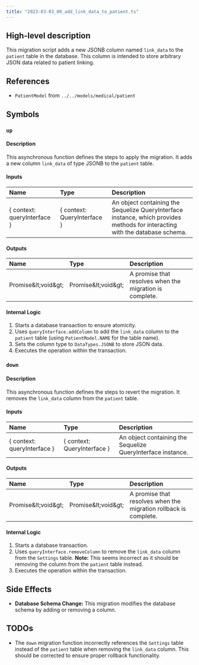 ```yaml
---
title: "2023-03-03_00_add_link_data_to_patient.ts"
---
```


## High-level description
This migration script adds a new JSONB column named `link_data` to the `patient` table in the database. This column is intended to store arbitrary JSON data related to patient linking.

## References
- `PatientModel` from `../../models/medical/patient`

## Symbols

### `up`
#### Description
This asynchronous function defines the steps to apply the migration. It adds a new column `link_data` of type JSONB to the `patient` table.

#### Inputs
| Name | Type | Description |
|:-----|:-----|:------------|
| \{ context: queryInterface \} | \{ context: QueryInterface \} | An object containing the Sequelize QueryInterface instance, which provides methods for interacting with the database schema. |

#### Outputs
| Name | Type | Description |
|:-----|:-----|:------------|
| Promise\&lt;void\&gt; | Promise\&lt;void\&gt; | A promise that resolves when the migration is complete. |

#### Internal Logic
1. Starts a database transaction to ensure atomicity.
2. Uses `queryInterface.addColumn` to add the `link_data` column to the `patient` table (using `PatientModel.NAME` for the table name).
3. Sets the column type to `DataTypes.JSONB` to store JSON data.
4. Executes the operation within the transaction.

### `down`
#### Description
This asynchronous function defines the steps to revert the migration. It removes the `link_data` column from the `patient` table.

#### Inputs
| Name | Type | Description |
|:-----|:-----|:------------|
| \{ context: queryInterface \} | \{ context: QueryInterface \} | An object containing the Sequelize QueryInterface instance. |

#### Outputs
| Name | Type | Description |
|:-----|:-----|:------------|
| Promise\&lt;void\&gt; | Promise\&lt;void\&gt; | A promise that resolves when the migration rollback is complete. |

#### Internal Logic
1. Starts a database transaction.
2. Uses `queryInterface.removeColumn` to remove the `link_data` column from the `Settings` table. **Note:** This seems incorrect as it should be removing the column from the `patient` table instead.
3. Executes the operation within the transaction.

## Side Effects
- **Database Schema Change:** This migration modifies the database schema by adding or removing a column.

## TODOs
- The `down` migration function incorrectly references the `Settings` table instead of the `patient` table when removing the `link_data` column. This should be corrected to ensure proper rollback functionality. 
